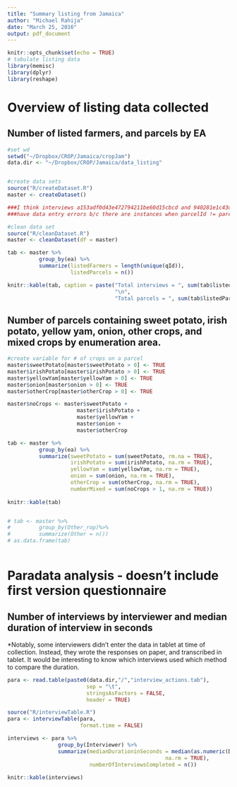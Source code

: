 ```yaml
---
title: "Summary listing from Jamaica"
author: "Michael Rahija"
date: "March 25, 2016"
output: pdf_document
---
```


```r
knitr::opts_chunk$set(echo = TRUE)
# tabulate listing data
library(memisc)
library(dplyr)
library(reshape)

```

# Overview of listing data collected

## Number of listed farmers, and parcels by EA
```r
#set wd
setwd("~/Dropbox/CROP/Jamaica/cropJam")
data.dir <- "~/Dropbox/CROP/Jamaica/data_listing"


#create data sets
source("R/createDataset.R")
master <- createDataset()

###I think interviews a153adf0d43e472794211be60d15cbcd and 940281e1c43d41cb84dd4dbf9b2b26dd
###have data entry errors b/c there are instances when parcelId != parcel_list

#clean data set
source("R/cleanDataset.R")
master <- cleanDataset(df = master)

tab <- master %>%
          group_by(ea) %>%
          summarize(listedFarmers = length(unique(qId)),
                    listedParcels = n())

knitr::kable(tab, caption = paste("Total interviews = ", sum(tab$listedFarmers),
                                  "\n", 
                                  "Total parcels = ", sum(tab$listedParcels)))

```


## Number of parcels containing sweet potato, irish potato, yellow yam, onion, other crops, and mixed crops by enumeration area. 


```r
#create variable for # of crops on a parcel
master$sweetPotato[master$sweetPotato > 0] <- TRUE
master$irishPotato[master$irishPotato > 0] <- TRUE
master$yellowYam[master$yellowYam > 0] <- TRUE
master$onion[master$onion > 0] <- TRUE
master$otherCrop[master$otherCrop > 0] <- TRUE

master$noCrops <- master$sweetPotato +
                      master$irishPotato +
                      master$yellowYam +
                      master$onion +
                      master$otherCrop 

tab <- master %>%
          group_by(ea) %>%
          summarize(sweetPotato = sum(sweetPotato, rm.na = TRUE),
                    irishPotato = sum(irishPotato, na.rm = TRUE),
                    yellowYam = sum(yellowYam, na.rm = TRUE), 
                    onion = sum(onion, na.rm = TRUE),
                    otherCrop = sum(otherCrop, na.rm = TRUE),
                    numberMixed = sum(noCrops > 1, na.rm = TRUE))
                      
knitr::kable(tab)


# tab <- master %>%
#         group_by(Other_rop)%>%
#         summarize(Other = n())
# as.data.frame(tab)
        
```

# Paradata analysis - doesn't include first version questionnaire

## Number of interviews by interviewer and median duration of interview in seconds
*Notably, some interviewers didn't enter the data in tablet at time of collection. Instead, they wrote the responses on paper, and transcribed in tablet. It would be interesting to know which interviews used which method to compare the duration.
```r
para <- read.table(paste0(data.dir,"/","interview_actions.tab"),
                         sep = "\t",
                         stringsAsFactors = FALSE,
                         header = TRUE)

source("R/interviewTable.R")
para <- interviewTable(para, 
                       format.time = FALSE)

interviews <- para %>%
                group_by(Interviewer) %>%
                summarize(medianDurationinSeconds = median(as.numeric(Duration), 
                                                  na.rm = TRUE),
                          numberOfInterviewsCompleted = n())
                
knitr::kable(interviews)
````
